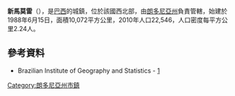{{coord|10|24|07|S|65|19|36|W|scale:30000|display=title}}

'''新馬莫雷'''（{{lang-pt|Nova Mamoré}}），是[[巴西|巴西]]的城鎮，位於該國西北部，由[[朗多尼亞州|朗多尼亞州]]負責管轄，始建於1988年6月15日，面積10,072平方公里，2010年人口22,546，人口密度每平方公里2.24人。

==參考資料==
*Brazilian Institute of Geography and Statistics - [https://web.archive.org/web/20080611095922/http://www.ibge.gov.br/cidadesat/default.php]

{{Brazil-geo-stub}}
{{朗多尼亞州市鎮}}
[[Category:朗多尼亞州市鎮|Category:朗多尼亞州市鎮]]